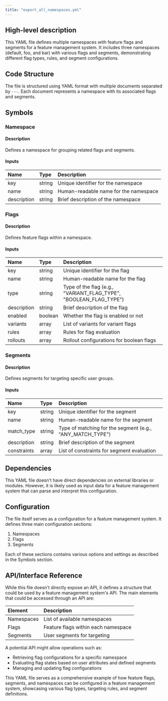```yaml
---
title: "export_all_namespaces.yml"
---
```


## High-level description
This YAML file defines multiple namespaces with feature flags and segments for a feature management system. It includes three namespaces (default, foo, and bar) with various flags and segments, demonstrating different flag types, rules, and segment configurations.

## Code Structure
The file is structured using YAML format with multiple documents separated by `---`. Each document represents a namespace with its associated flags and segments.

## Symbols

### Namespace
#### Description
Defines a namespace for grouping related flags and segments.

#### Inputs
| Name | Type | Description |
|:-----|:-----|:------------|
| key | string | Unique identifier for the namespace |
| name | string | Human-readable name for the namespace |
| description | string | Brief description of the namespace |

### Flags
#### Description
Defines feature flags within a namespace.

#### Inputs
| Name | Type | Description |
|:-----|:-----|:------------|
| key | string | Unique identifier for the flag |
| name | string | Human-readable name for the flag |
| type | string | Type of the flag (e.g., "VARIANT_FLAG_TYPE", "BOOLEAN_FLAG_TYPE") |
| description | string | Brief description of the flag |
| enabled | boolean | Whether the flag is enabled or not |
| variants | array | List of variants for variant flags |
| rules | array | Rules for flag evaluation |
| rollouts | array | Rollout configurations for boolean flags |

### Segments
#### Description
Defines segments for targeting specific user groups.

#### Inputs
| Name | Type | Description |
|:-----|:-----|:------------|
| key | string | Unique identifier for the segment |
| name | string | Human-readable name for the segment |
| match_type | string | Type of matching for the segment (e.g., "ANY_MATCH_TYPE") |
| description | string | Brief description of the segment |
| constraints | array | List of constraints for segment evaluation |

## Dependencies
This YAML file doesn't have direct dependencies on external libraries or modules. However, it is likely used as input data for a feature management system that can parse and interpret this configuration.

## Configuration
The file itself serves as a configuration for a feature management system. It defines three main configuration sections:

1. Namespaces
2. Flags
3. Segments

Each of these sections contains various options and settings as described in the Symbols section.

## API/Interface Reference
While this file doesn't directly expose an API, it defines a structure that could be used by a feature management system's API. The main elements that could be accessed through an API are:

| Element | Description |
|:--------|:------------|
| Namespaces | List of available namespaces |
| Flags | Feature flags within each namespace |
| Segments | User segments for targeting |

A potential API might allow operations such as:
- Retrieving flag configurations for a specific namespace
- Evaluating flag states based on user attributes and defined segments
- Managing and updating flag configurations

This YAML file serves as a comprehensive example of how feature flags, segments, and namespaces can be configured in a feature management system, showcasing various flag types, targeting rules, and segment definitions.